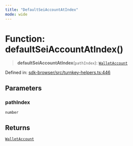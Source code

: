 ```yaml
---
title: "DefaultSeiAccountAtIndex"
mode: wide
---
```

  
# Function: defaultSeiAccountAtIndex()

> **defaultSeiAccountAtIndex**(`pathIndex`): [`WalletAccount`](../WalletAccount/readme)

Defined in: [sdk-browser/src/turnkey-helpers.ts:446](https://github.com/tkhq/sdk/blob/ee72856c3f450731d7501ab05001215768b71500/packages/sdk-browser/src/turnkey-helpers.ts#L446)

## Parameters

### pathIndex

`number`

## Returns

[`WalletAccount`](../WalletAccount/readme)

